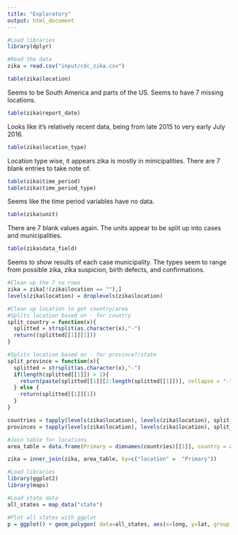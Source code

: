```yaml
---
title: "Exploratory"
output: html_document
---
```


```r
#Load libraries
library(dplyr)

#Read the data
zika = read.csv("input/cdc_zika.csv")
```

```r
table(zika$location)
```
Seems to be South America and parts of the US. Seems to have 7 missing locations.

```r
table(zika$report_date)
```

Looks like it's relatively recent data, being from late 2015 to very early July 2016. 

```r
table(zika$location_type)
```
Location type wise, it appears zika is mostly in minicipalities. There are 7 blank entries to take note of.

```r
table(zika$time_period)
table(zika$time_period_type)
```
Seems like the time period variables have no data.

```r
table(zika$unit)
```
There are 7 blank values again. The units appear to be split up into cases and municipalities.

```r
table(zika$data_field)
```

Seems to show results of each case municipality. The types seem to range from possible zika, zika suspicion, birth defects, and confirmations.

```r
#Clean up the 7 na rows
zika = zika[!(zika$location == ""),]
levels(zika$location) = droplevels(zika$location)
```

```r
#Clean up location to get country/area
#Splits location based on - for country
split_country = function(x){
  splitted = strsplit(as.character(x),"-")
  return((splitted[[1]][1]))
}

#Splits location based on - for province?/state
split_province = function(x){
  splitted = strsplit(as.character(x),"-")
  if(length(splitted[[1]]) > 1){
    return(paste(splitted[[1]][2:length(splitted[[1]])], collapse = "-"))
  } else {
    return(splitted[[1]][1])
  }
}

countries = tapply(levels(zika$location), levels(zika$location), split_country)
provinces = tapply(levels(zika$location), levels(zika$location), split_province)

#Join table for locations
area_table = data.frame(Primary = dimnames(countries)[[1]], country = as.character(countries), provinces = as.character(provinces))

zika = inner_join(zika, area_table, by=c("location" =  "Primary"))
```

```r
#Load libraries
library(ggplot2)
library(maps)

#Load state data
all_states = map_data("state")

#Plot all states with ggplot
p = ggplot() + geom_polygon( data=all_states, aes(x=long, y=lat, group = group),colour="white", fill="grey10" )

```